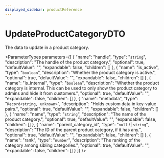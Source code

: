 ```yaml
---
displayed_sidebar: productReference
---
```



# UpdateProductCategoryDTO

The data to update in a product category.

<ParameterTypes parameters={[
  {
    "name": "handle",
    "type": "`string`",
    "description": "The handle of the product category.",
    "optional": true,
    "defaultValue": "",
    "expandable": false,
    "children": []
  },
  {
    "name": "is_active",
    "type": "`boolean`",
    "description": "Whether the product category is active.",
    "optional": true,
    "defaultValue": "",
    "expandable": false,
    "children": []
  },
  {
    "name": "is_internal",
    "type": "`boolean`",
    "description": "Whether the product category is internal. This can be used to only show the product category to admins and hide it from customers.",
    "optional": true,
    "defaultValue": "",
    "expandable": false,
    "children": []
  },
  {
    "name": "metadata",
    "type": "`Record<string, unknown>`",
    "description": "Holds custom data in key-value pairs.",
    "optional": true,
    "defaultValue": "",
    "expandable": false,
    "children": []
  },
  {
    "name": "name",
    "type": "`string`",
    "description": "The name of the product category.",
    "optional": true,
    "defaultValue": "",
    "expandable": false,
    "children": []
  },
  {
    "name": "parent_category_id",
    "type": "`null` \\| `string`",
    "description": "The ID of the parent product category, if it has any.",
    "optional": true,
    "defaultValue": "",
    "expandable": false,
    "children": []
  },
  {
    "name": "rank",
    "type": "`number`",
    "description": "The ranking of the category among sibling categories.",
    "optional": true,
    "defaultValue": "",
    "expandable": false,
    "children": []
  }
]} />
